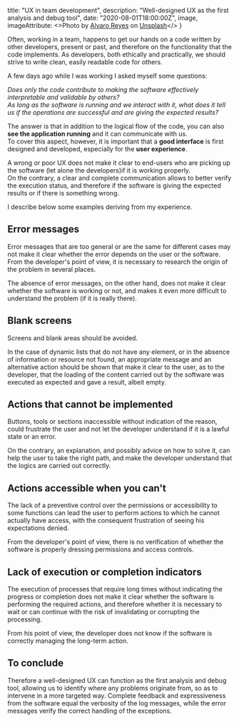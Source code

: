   title: "UX in team development",
  description: "Well-designed UX as the first analysis and debug tool",
  date: "2020-08-01T18:00:00Z",
  image,
  imageAttribute: <>Photo by <a href="https://unsplash.com/@alvarordesign?utm_source=unsplash&amp;utm_medium=referral&amp;utm_content=creditCopyText">Alvaro Reyes</a> on <a href="https://unsplash.com/?utm_source=unsplash&amp;utm_medium=referral&amp;utm_content=creditCopyText">Unsplash</a></>
}


Often, working in a team, happens to get our hands on a code written by other developers,
present or past, and therefore on the functionality that the code implements.
As developers, both ethically and practically, we should strive to write clean, easily readable code for others.

A few days ago while I was working I asked myself some questions:

*Does only the code contribute to making the software effectively interpretable and validable by others?*  
*As long as the software is running and we interact with it, what does it tell us if the operations are successful and are giving the expected results?*

The answer is that in addition to the logical flow of the code, you can also **see the application running** and it can communicate with us.  
To cover this aspect, however, it is important that a **good interface** is first designed and developed, especially for the **user experience**.

A wrong or poor UX does not make it clear to end-users who are picking up the software (let alone the developers)if it is working properly.  
On the contrary, a clear and complete communication allows to better verify the execution status,
and therefore if the software is giving the expected results or if there is something wrong.

I describe below some examples deriving from my experience.


## Error messages

Error messages that are too general or are the same for different cases may not make it clear whether the error depends on the user or the software.
From the developer's point of view, it is necessary to research the origin of the problem in several places.

The absence of error messages, on the other hand, does not make it clear whether the software is working or not,
and makes it even more difficult to understand the problem (if it is really there).


## Blank screens

Screens and blank areas should be avoided.

In the case of dynamic lists that do not have any element, or in the absence of information or resource not found,
an appropriate message and an alternative action should be shown that make it clear to the user, as to the developer,
that the loading of the content carried out by the software was executed as expected and gave a result, albeit empty.


## Actions that cannot be implemented

Buttons, tools or sections inaccessible without indication of the reason, could frustrate the user
and not let the developer understand if it is a lawful state or an error.

On the contrary, an explanation, and possibly advice on how to solve it, can help the user to take the right path,
and make the developer understand that the logics are carried out correctly.


## Actions accessible when you can't

The lack of a preventive control over the permissions or accessibility to some functions
can lead the user to perform actions to which he cannot actually have access,
with the consequent frustration of seeing his expectations denied.

From the developer's point of view, there is no verification of whether the software is properly dressing permissions
and access controls.


## Lack of execution or completion indicators

The execution of processes that require long times without indicating the progress or completion
does not make it clear whether the software is performing the required actions,
and therefore whether it is necessary to wait or can continue with the risk of invalidating or corrupting the processing.

From his point of view, the developer does not know if the software is correctly managing the long-term action.


## To conclude

Therefore a well-designed UX can function as the first analysis and debug tool, allowing us to identify
where any problems originate from, so as to intervene in a more targeted way.
Complete feedback and expressiveness from the software equal the verbosity of the log messages,
while the error messages verify the correct handling of the exceptions.
